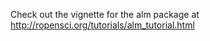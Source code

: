 <!--
%\VignetteEngine{knitr::knitr}
%\VignetteIndexEntry{alm vignette}
-->

Check out the vignette for the alm package at [http://ropensci.org/tutorials/alm_tutorial.html](http://ropensci.org/tutorials/alm_tutorial.html)